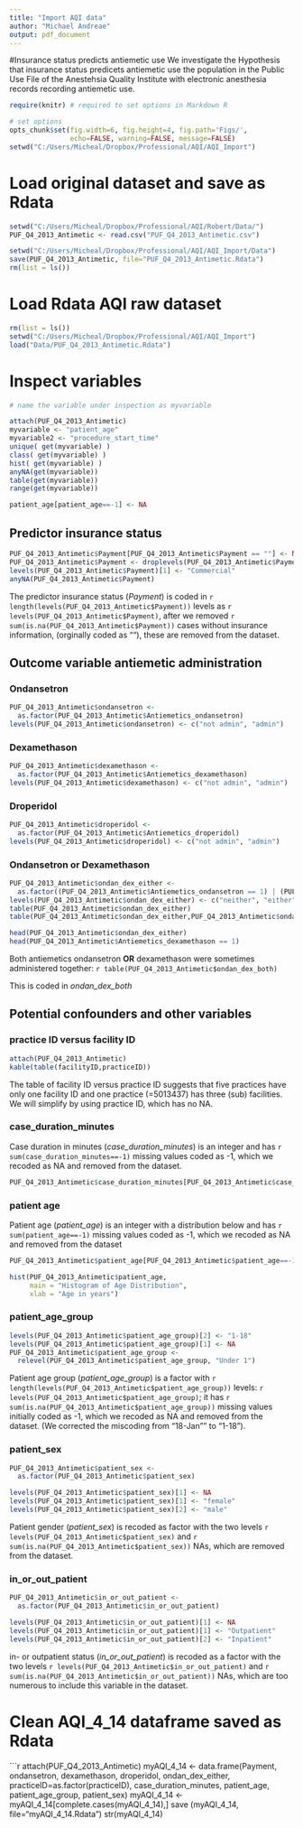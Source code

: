 ```yaml
---
title: "Import AQI data"
author: "Michael Andreae"
output: pdf_document
---
```


#Insurance status predicts antiemetic use 
We investigate the Hypothesis that insurance status predicets antiemetic use the population in the Public Use File of the Anestehsia Quality Institute with electronic anesthesia records recording antiemetic use.



```r
require(knitr) # required to set options in Markdown R
```

```r
# set options
opts_chunk$set(fig.width=6, fig.height=4, fig.path='Figs/',
               echo=FALSE, warning=FALSE, message=FALSE)
setwd("C:/Users/Micheal/Dropbox/Professional/AQI/AQI_Import")
```

# Load original dataset and save as Rdata

```r
setwd("C:/Users/Micheal/Dropbox/Professional/AQI/Robert/Data/")
PUF_Q4_2013_Antimetic <- read.csv("PUF_Q4_2013_Antimetic.csv")

setwd("C:/Users/Micheal/Dropbox/Professional/AQI/AQI_Import/Data")
save(PUF_Q4_2013_Antimetic, file="PUF_Q4_2013_Antimetic.Rdata")
rm(list = ls())
```

# Load Rdata AQI raw dataset

```r
rm(list = ls())
setwd("C:/Users/Micheal/Dropbox/Professional/AQI/AQI_Import")
load("Data/PUF_Q4_2013_Antimetic.Rdata")
```

# Inspect variables

```r
# name the variable under inspection as myvariable

attach(PUF_Q4_2013_Antimetic)
myvariable <- "patient_age"
myvariable2 <- "procedure_start_time"
unique( get(myvariable) )
class( get(myvariable) )
hist( get(myvariable) )
anyNA(get(myvariable))
table(get(myvariable))
range(get(myvariable))

patient_age[patient_age==-1] <- NA
```

## Predictor insurance status


```r
PUF_Q4_2013_Antimetic$Payment[PUF_Q4_2013_Antimetic$Payment == ""] <- NA
PUF_Q4_2013_Antimetic$Payment <- droplevels(PUF_Q4_2013_Antimetic$Payment)
levels(PUF_Q4_2013_Antimetic$Payment)[1] <- "Commercial"
anyNA(PUF_Q4_2013_Antimetic$Payment)
```

The predictor insurance status (*Payment*) is coded in `r length(levels(PUF_Q4_2013_Antimetic$Payment))` levels as `r levels(PUF_Q4_2013_Antimetic$Payment)`, after we removed `r sum(is.na(PUF_Q4_2013_Antimetic$Payment))` cases without insurance information, (orginally coded as ""), these are removed from the dataset.

## Outcome variable antiemetic administration

### Ondansetron

```r
PUF_Q4_2013_Antimetic$ondansetron <- 
  as.factor(PUF_Q4_2013_Antimetic$Antiemetics_ondansetron)
levels(PUF_Q4_2013_Antimetic$ondansetron) <- c("not admin", "admin")
```

### Dexamethason

```r
PUF_Q4_2013_Antimetic$dexamethason <- 
  as.factor(PUF_Q4_2013_Antimetic$Antiemetics_dexamethason)
levels(PUF_Q4_2013_Antimetic$dexamethason) <- c("not admin", "admin")
```

### Droperidol

```r
PUF_Q4_2013_Antimetic$droperidol <- 
  as.factor(PUF_Q4_2013_Antimetic$Antiemetics_droperidol)
levels(PUF_Q4_2013_Antimetic$droperidol) <- c("not admin", "admin")
```

### Ondansetron or Dexamethason

```r
PUF_Q4_2013_Antimetic$ondan_dex_either <- 
  as.factor((PUF_Q4_2013_Antimetic$Antiemetics_ondansetron == 1) | (PUF_Q4_2013_Antimetic$Antiemetics_dexamethason ==1))
levels(PUF_Q4_2013_Antimetic$ondan_dex_either) <- c("neither", "either")
table(PUF_Q4_2013_Antimetic$ondan_dex_either)
table(PUF_Q4_2013_Antimetic$ondan_dex_either,PUF_Q4_2013_Antimetic$ondansetron)

head(PUF_Q4_2013_Antimetic$ondan_dex_either)
head(PUF_Q4_2013_Antimetic$Antiemetics_dexamethason == 1)
```

Both antiemetics ondansetron **OR** dexamethason were sometimes administered together:
`r table(PUF_Q4_2013_Antimetic$ondan_dex_both)` 

This is coded in *ondan_dex_both*

## Potential confounders and other variables

### practice ID versus facility ID

```r
attach(PUF_Q4_2013_Antimetic)
kable(table(facilityID,practiceID))
```

The table of facility ID versus practice ID suggests that five practices have only one facility ID and one practice (=5013437) has three (sub) facilities. We will simplify by using practice ID, which has no NA.


### case_duration_minutes

Case duration in minutes (*case_duration_minutes*) is an integer and has `r sum(case_duration_minutes==-1)` missing values coded as -1, which we recoded as NA and removed from the dataset.

```r
PUF_Q4_2013_Antimetic$case_duration_minutes[PUF_Q4_2013_Antimetic$case_duration_minutes==-1] <- NA
```


### patient age

Patient age (*patient_age*) is an integer with a distribution below and has `r sum(patient_age==-1)` missing values coded as -1, which we recoded as NA and removed from the dataset

```r
PUF_Q4_2013_Antimetic$patient_age[PUF_Q4_2013_Antimetic$patient_age==-1] <- NA

hist(PUF_Q4_2013_Antimetic$patient_age, 
     main = "Histogram of Age Distribution",
     xlab = "Age in years")
```


### patient_age_group

```r
levels(PUF_Q4_2013_Antimetic$patient_age_group)[2] <- "1-18"
levels(PUF_Q4_2013_Antimetic$patient_age_group)[1] <- NA
PUF_Q4_2013_Antimetic$patient_age_group <- 
  relevel(PUF_Q4_2013_Antimetic$patient_age_group, "Under 1")
```

Patient age group (*patient_age_group*) is a factor with `r length(levels(PUF_Q4_2013_Antimetic$patient_age_group))` levels: `r levels(PUF_Q4_2013_Antimetic$patient_age_group)`; it has `r sum(is.na(PUF_Q4_2013_Antimetic$patient_age_group))` missing values initially coded as -1, which we recoded as NA and removed from the dataset. (We corrected the miscoding from "18-Jan"" to "1-18").

### patient_sex

```r
PUF_Q4_2013_Antimetic$patient_sex <- 
  as.factor(PUF_Q4_2013_Antimetic$patient_sex)

levels(PUF_Q4_2013_Antimetic$patient_sex)[1] <- NA
levels(PUF_Q4_2013_Antimetic$patient_sex)[1] <- "female"
levels(PUF_Q4_2013_Antimetic$patient_sex)[2] <- "male"
```

Patient gender (*patient_sex*) is recoded as factor with the two levels `r levels(PUF_Q4_2013_Antimetic$patient_sex)` and `r sum(is.na(PUF_Q4_2013_Antimetic$patient_sex))` NAs, which are removed from the dataset.

### in_or_out_patient

```r
PUF_Q4_2013_Antimetic$in_or_out_patient <- 
  as.factor(PUF_Q4_2013_Antimetic$in_or_out_patient)

levels(PUF_Q4_2013_Antimetic$in_or_out_patient)[1] <- NA
levels(PUF_Q4_2013_Antimetic$in_or_out_patient)[1] <- "Outpatient"
levels(PUF_Q4_2013_Antimetic$in_or_out_patient)[2] <- "Inpatient"
```


in- or outpatient status (*in_or_out_patient*) is recoded as a factor with the two levels `r levels(PUF_Q4_2013_Antimetic$in_or_out_patient)` and `r sum(is.na(PUF_Q4_2013_Antimetic$in_or_out_patient))` NAs, which are too numerous to include this variable in the dataset.

# Clean AQI_4_14 dataframe saved as Rdata

```r

attach(PUF_Q4_2013_Antimetic)
myAQI_4_14 <- data.frame(Payment, 
                         ondansetron,
                         dexamethason,
                         droperidol,
                         ondan_dex_either,
                         practiceID=as.factor(practiceID), 
                         case_duration_minutes, 
                         patient_age, patient_age_group, 
                         patient_sex)
myAQI_4_14 <- myAQI_4_14[complete.cases(myAQI_4_14),]
save (myAQI_4_14, file="myAQI_4_14.Rdata")
str(myAQI_4_14)